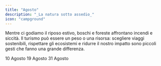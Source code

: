 ```yaml
---
title: "Agosto"
description: "_La natura sotto assedio_"
icon: "campground"
---
```


Mentre ci godiamo il riposo estivo, boschi e foreste affrontano incendi e siccità. Il turismo può essere un peso o una risorsa: scegliere viaggi sostenibili, rispettare gli ecosistemi e ridurre il nostro impatto sono piccoli gesti che fanno una grande differenza.

<CardGroup cols="2">
  <Card title="San Lorenzo: l'inquinamento luminoso" icon="star" color="#00bef9" horizontal href="/mesi/agosto/SanLorenzo">
    10 Agosto
  </Card>
  <Card title="Giornata mondiale dell'aiuto umanitario" icon="people-group" color="#00bef9" horizontal href="/mesi/agosto/aiutoumanitario">
    19 Agosto
  </Card>
  <Card title="Giornata internazionale della solidarietà" icon="handshake" color="#00bef9" horizontal href="/mesi/agosto/solidariet">
    31 Agosto
  </Card>
</CardGroup>